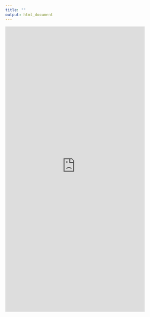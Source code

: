```yaml
---
title: ""
output: html_document
---
```


<iframe src="https://natebyers.shinyapps.io/TalkingData_Prediction/" style="border: none; width: 440px; height: 900px"></iframe>